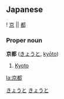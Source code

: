 ==Japanese==   
[[Category:Japanese language|きょうと]]
{{ja-kanjitab-top}}
! [[京]] || [[都]]
{{ja-kanjitab-bottom}}                                       
===Proper noun===
'''京都''' ([[きょうと]], [[kyōto]])
# [[Kyoto]]

[[Category:Japanese proper nouns|きょうと]]

[[la:京都]]